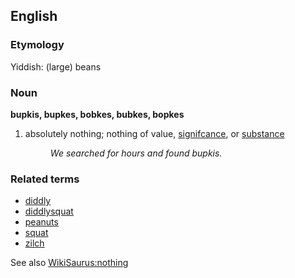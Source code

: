 ==English==
===Etymology===
Yiddish: (large) beans
===Noun===
'''bupkis, bupkes, bobkes, bubkes, bopkes'''
#absolutely nothing; nothing of value, [[significant|signifcance]], or [[substance]]
#:''We searched for hours and found bupkis.''

===Related terms===
*[[diddly]]
*[[diddlysquat]]
*[[peanut]]s
*[[squat]]
*[[zilch]]
See also [[WikiSaurus:nothing]]